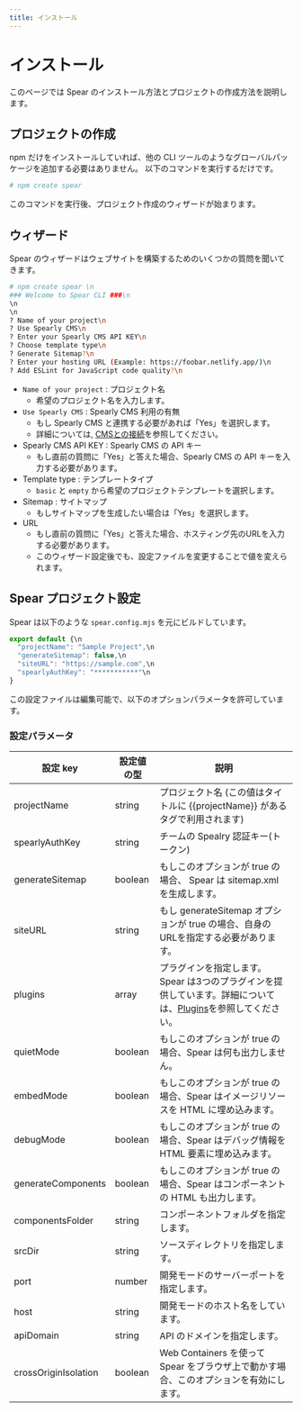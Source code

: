 ```yaml
---
title: インストール
---
```


# インストール

このページでは Spear のインストール方法とプロジェクトの作成方法を説明します。

## プロジェクトの作成

npm だけをインストールしていれば、他の CLI ツールのようなグローバルパッケージを追加する必要はありません。
以下のコマンドを実行するだけです。

```bash
# npm create spear
```

このコマンドを実行後、プロジェクト作成のウィザードが始まります。

## ウィザード

Spear のウィザードはウェブサイトを構築するためのいくつかの質問を聞いてきます。

```bash
# npm create spear \n
### Welcome to Spear CLI ###\n
\n
\n
? Name of your project\n
? Use Spearly CMS\n
? Enter your Spearly CMS API KEY\n
? Choose template type\n
? Generate Sitemap?\n
? Enter your hosting URL (Example: https://foobar.netlify.app/)\n
? Add ESLint for JavaScript code quality?\n

```

- `Name of your project` : プロジェクト名
  - 希望のプロジェクト名を入力します。
- `Use Spearly CMS` : Spearly CMS 利用の有無
  - もし Spearly CMS と連携する必要があれば「Yes」を選択します。
  - 詳細については, [CMSとの接続](/{{lang}}/basic/connect-cms.html)を参照してください。
- Spearly CMS API KEY  : Spearly CMS の API キー
  - もし直前の質問に「Yes」と答えた場合、Spearly CMS の API キーを入力する必要があります。
- Template type : テンプレートタイプ
  - `basic` と `empty` から希望のプロジェクトテンプレートを選択します。
- Sitemap : サイトマップ
  - もしサイトマップを生成したい場合は「Yes」を選択します。
- URL
  - もし直前の質問に「Yes」と答えた場合、ホスティング先のURLを入力する必要があります。
  - このウィザード設定後でも、設定ファイルを変更することで値を変えられます。

## Spear プロジェクト設定

Spear は以下のような `spear.config.mjs` を元にビルドしています。

```javascript
export default {\n
  "projectName": "Sample Project",\n
  "generateSitemap": false,\n
  "siteURL": "https://sample.com",\n
  "spearlyAuthKey": "***********"\n
}
```

この設定ファイルは編集可能で、以下のオプションパラメータを許可しています。

### 設定パラメータ

| 設定 key    | 設定値の型 | 説明 |
| ----------- | ------------------ | ----------- |
| projectName | string             | プロジェクト名 (この値はタイトルに {{projectName}} があるタグで利用されます) |
| spearlyAuthKey   | string        | チームの Spealry 認証キー(トークン) |
| generateSitemap  | boolean       | もしこのオプションが true の場合、 Spear は sitemap.xml を生成します。 |
| siteURL          | string        | もし generateSitemap オプションが true の場合、自身のURLを指定する必要があります。 |
| plugins          | array<HookApi>| プラグインを指定します。Spear は3つのプラグインを提供しています。詳細については、[Plugins](/{{lang}}/basic/plugin.html)を参照してください。 |
| quietMode        | boolean       | もしこのオプションが true の場合、Spear は何も出力しません。 |
| embedMode        | boolean       | もしこのオプションが true の場合、Spear はイメージリソースを HTML に埋め込みます。 |
| debugMode        | boolean       | もしこのオプションが true の場合、Spear はデバッグ情報を HTML 要素に埋め込みます。 |
| generateComponents| boolean      | もしこのオプションが true の場合、Spear はコンポーネントの HTML も出力します。 |
| componentsFolder | string        | コンポーネントフォルダを指定します。 |
| srcDir           | string        | ソースディレクトリを指定します。 |
| port             | number        | 開発モードのサーバーポートを指定します。 |
| host             | string        | 開発モードのホスト名をしています。 |
| apiDomain        | string        | API のドメインを指定します。 |
| crossOriginIsolation| boolean    | Web Containers を使って Spear をブラウザ上で動かす場合、このオプションを有効にします。 |
